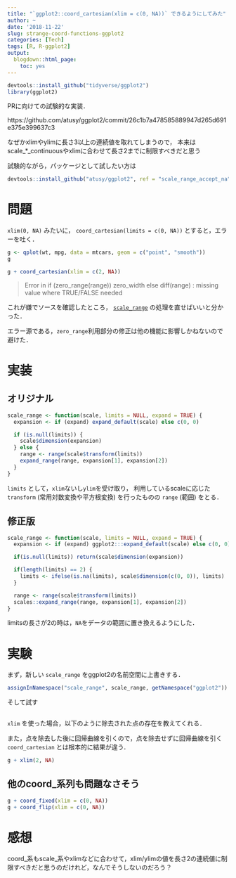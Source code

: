 ```yaml
---
title: "`ggplot2::coord_cartesian(xlim = c(0, NA))` できるようにしてみた"
author: ~
date: '2018-11-22'
slug: strange-coord-functions-ggplot2
categories: [Tech]
tags: [R, R-ggplot2]
output:
  blogdown::html_page:
    toc: yes
---
```


```r
devtools::install_github("tidyverse/ggplot2")
library(ggplot2)
```

PRに向けての試験的な実装．

https://github.com/atusy/ggplot2/commit/26c1b7a478585889947d265d691e375e399637c3

なぜかxlimやylimに長さ3以上の連続値を取れてしまうので，
本来はscale_*_continuousやxlimに合わせて長さ2までに制限すべきだと思う

試験的ながら，パッケージとして試したい方は

```r
devtools::install_github("atusy/ggplot2", ref = "scale_range_accept_na")
```


# 問題 {#problem}

`xlim(0, NA)` みたいに， `coord_cartesian(limits = c(0, NA))` とすると，エラーを吐く．

```r
g <- qplot(wt, mpg, data = mtcars, geom = c("point", "smooth"))
g
```

```r
g + coord_cartesian(xlim = c(2, NA))
```

> Error in if (zero_range(range)) zero_width else diff(range) : missing value where TRUE/FALSE needed

これが嫌でソースを確認したところ，
[`scale_range`](https://github.com/tidyverse/ggplot2/blob/6057d7f1983e80a62eebb2133ef47f3cc950cb3e/R/coord-cartesian-.r#L119)
の処理を直せばいいと分かった．

エラー源である，`zero_range`利用部分の修正は他の機能に影響しかねないので避けた．

# 実装 {#implementation}

## オリジナル {#original}

```r
scale_range <- function(scale, limits = NULL, expand = TRUE) {
  expansion <- if (expand) expand_default(scale) else c(0, 0)

  if (is.null(limits)) {
    scale$dimension(expansion)
  } else {
    range <- range(scale$transform(limits))
    expand_range(range, expansion[1], expansion[2])
  }
}
```

`limits` として，`xlim`ないし`ylim`を受け取り，
利用しているscaleに応じた`transform` (常用対数変換や平方根変換) を行ったものの `range` (範囲) をとる．


## 修正版 {#fix}

```r
scale_range <- function(scale, limits = NULL, expand = TRUE) {
  expansion <- if (expand) ggplot2:::expand_default(scale) else c(0, 0)

  if(is.null(limits)) return(scale$dimension(expansion))

  if(length(limits) == 2) {
    limits <- ifelse(is.na(limits), scale$dimension(c(0, 0)), limits)
  }

  range <- range(scale$transform(limits))
  scales::expand_range(range, expansion[1], expansion[2])
}
```

limitsの長さが2の時は，`NA`をデータの範囲に置き換えるようにした．

# 実験 {#test}

まず，新しい `scale_range` をggplot2の名前空間に上書きする．

```r
assignInNamespace("scale_range", scale_range, getNamespace("ggplot2"))
```

そして試す

```r

```

`xlim` を使った場合，以下のように除去された点の存在を教えてくれる．

また，点を除去した後に回帰曲線を引くので，点を除去せずに回帰曲線を引く `coord_cartesian` とは根本的に結果が違う．

```r
g + xlim(2, NA)
```


## 他のcoord_系列も問題なさそう {#fine}

```r
g + coord_fixed(xlim = c(0, NA))
g + coord_flip(xlim = c(0, NA))
```

# 感想 {#note}

coord_系もscale_系やxlimなどに合わせて，xlim/ylimの値を長さ2の連続値に制限すべきだと思うのだけれど，なんでそうしないのだろう？
